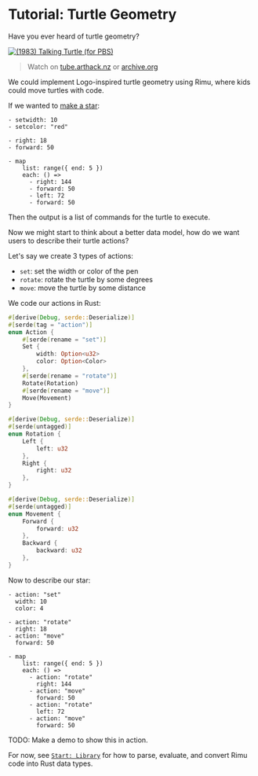 # Tutorial: Turtle Geometry

Have you ever heard of turtle geometry?

[![(1983) Talking Turtle (for PBS)](https://tube.arthack.nz/static/thumbnails/4aa0b733-971c-417e-8613-da86fb268e83.jpg)](https://tube.arthack.nz/videos/watch/d976a246-dd20-4441-82fe-d7c687a33a78)

> Watch on [tube.arthack.nz](https://tube.arthack.nz/videos/watch/96ffe315-5d1d-426f-8abe-93d8ad925dee) or [archive.org](https://archive.org/details/NOVATalkingTurtle/NOVA.S10E11.Talking.Turtle.1983.VHSRip.AAC2.0.x264-rattera.mp4)

We could implement Logo-inspired turtle geometry using Rimu, where kids could move turtles with code.

If we wanted to [make a star](https://www.turtleacademy.com/programs/40499):

```rimu
- setwidth: 10
- setcolor: "red"

- right: 18
- forward: 50

- map
    list: range({ end: 5 })
    each: () =>
      - right: 144
      - forward: 50
      - left: 72
      - forward: 50
```

Then the output is a list of commands for the turtle to execute.

Now we might start to think about a better data model, how do we want users to describe their turtle actions?

Let's say we create 3 types of actions:

- `set`: set the width or color of the pen
- `rotate`: rotate the turtle by some degrees
- `move`: move the turtle by some distance

We code our actions in Rust:

```rust
#[derive(Debug, serde::Deserialize)]
#[serde(tag = "action")]
enum Action {
    #[serde(rename = "set")]
    Set {
        width: Option<u32>
        color: Option<Color>
    },
    #[serde(rename = "rotate")]
    Rotate(Rotation)
    #[serde(rename = "move")]
    Move(Movement)
}

#[derive(Debug, serde::Deserialize)]
#[serde(untagged)]
enum Rotation {
    Left {
        left: u32
    },
    Right {
        right: u32
    },
}

#[derive(Debug, serde::Deserialize)]
#[serde(untagged)]
enum Movement {
    Forward {
        forward: u32
    },
    Backward {
        backward: u32
    },
}
```

Now to describe our star:

```rimu
- action: "set"
  width: 10
  color: 4

- action: "rotate"
  right: 18
- action: "move"
  forward: 50

- map
    list: range({ end: 5 })
    each: () =>
      - action: "rotate"
        right: 144
      - action: "move"
        forward: 50
      - action: "rotate"
        left: 72
      - action: "move"
        forward: 50
```

TODO: Make a demo to show this in action.

For now, see [`Start: Library`](./start/lib) for how to parse, evaluate, and convert Rimu code into Rust data types.
